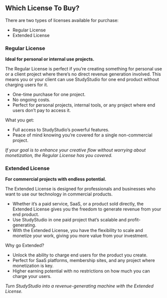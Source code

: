 ## Which License To Buy?

There are two types of licenses available for purchase:

- Regular License
- Extended License

### Regular License

<div className="mt-4">
  <strong>Ideal for personal or internal use projects.</strong>
</div>

The Regular License is perfect if you’re creating something for personal use or a client project where there’s no direct revenue generation involved. This means you or your client can use StudyStudio for one end product without charging users for it.

- One-time purchase for one project.
- No ongoing costs.
- Perfect for personal projects, internal tools, or any project where end users don’t pay to access it.

What you get:

- Full access to StudyStudio’s powerful features.
- Peace of mind knowing you’re covered for a single non-commercial project.

<div className="mt-4">
  <i>
    If your goal is to enhance your creative flow without worrying about
    monetization, the Regular License has you covered.
  </i>
</div>

### Extended License

<div className="mt-4">
  <strong>For commercial projects with endless potential.</strong>
</div>

The Extended License is designed for professionals and businesses who want to use our
technology in commercial products.

- Whether it’s a paid service, SaaS, or a product sold directly, the Extended License
  gives you the freedom to generate revenue from your end product.
- Use StudyStudio in one paid project that’s scalable and profit-generating.
- With the Extended License, you have the flexibility to scale and monetize your work, giving you more value from your investment.

Why go Extended?

- Unlock the ability to charge end users for the product you create.
- Perfect for SaaS platforms, membership sites, and any project where monetization
  is key.
- Higher earning potential with no restrictions on how much you can charge your users.

<div className="mt-4">
  <i>
    Turn StudyStudio into a revenue-generating machine with the Extended
    License.
  </i>
</div>
